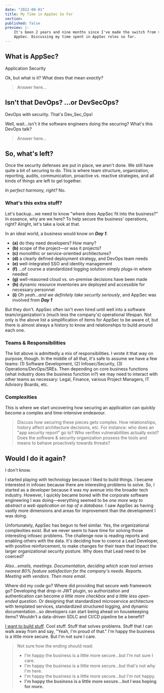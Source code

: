 ```yaml
---
date: "2022-09-01"
title: My Time in AppSec So Far
section: 
published: false
preview: |- 
    It's been 2 years and nine months since I've made the switch from software engineering to
    AppSec. Discussing my time spent in AppSec roles so far.
---
```


## What is AppSec?

Application Security

Ok, but what is it? What does that mean _exactly?_

> Answer here...

## Isn't that DevOps? ...or DevSecOps?

DevOps with security. That's Dev_Sec_Ops! 

Well, wait...isn't it the software engineers doing the securing? What's this DevOps talk?

> Answer here...

## So, what's left?

Once the security defenses are put in place, we aren't done. We still have quite a bit of securing to do.
This is where team structure, organization, reporting, audits, communication, proactive vs. reactive 
strategies, and all kinds of things are left to gel together.

_In perfect harmony, right?_ No.

### What's this extra stuff?

Let's backup...we need to know "where does AppSec fit into the business?" In essence, why are we here? To 
help secure the business' operations, right? Alright, let's take a look at that.

In an ideal world, a business would know on **_Day 1_**: 

- **(a)** do they need developers? How many? 
- **(b)** scope of the project&mdash;or was it projects? 
- **(c)** monolithic or service-orientied architectures?
- **(d)** a clearly defined deployment strategy, and DevOps team needs 
- **(e)** well-integrated SSO and identity management
- **(f)** ...of course a standardized logging solution simply plugs-in where needed
- **(g)** well-reasoned cloud vs. on-premise decisions have been made
- **(h)** dynamic resource inventories are deployed and accessible for necessary personnel
- **(i)** _Oh yeah...and we definitely take security seriously_, and AppSec was involved from **_Day 1_**

But they don't. AppSec often isn't even hired until well into a software team/organization's (much less the 
company's) operational lifespan. Not only is the above list a simplification of items for AppSec to be 
aware of, but there is almost always a history to know and relationships to build around each one.

### Teams & Responsibilities

The list above is admittedly a mix of responsibilities. I wrote it that way on purpose, though. In the middle 
of all that, it's safe to assume we have a few teams: (1) Software Development, (2) Infosec/Security, 
(3) Operations/DevOps/SREs. Then depending on core business functions (what industry does the business 
function in?) we may need to interact with other teams as necessary: Legal, Finance, various Project Managers,
IT Advisory Boards, etc.

### Complexities

This is where we start uncovering how securing an application can quickly become a complex and time-intensive
endeavour.

> Discuss how securing these pieces gets complex. How relationships, history affect architecture decisions, etc.
> For instance: who does an "app security report" go to? Who verifies vulnerabilities actually exist? Does the 
software & security organization possess the tools and means to behave proactively towards threats?



## Would I do it again?

I don't know.

I started playing with technology because I liked to build things. I became interested in infosec because there 
are interesting problems to solve. So, I started as a developer because it was my avenue into the broader tech 
industry. However, I quickly became bored with the corporate software engineering I was doing&mdash;everything 
seemed to be _one more way to abstract a web application on top of a database._ I saw AppSec as having vastly 
more dimensions and areas for improvement than the development I was doing.

Unfortunately, AppSec has begun to feel similar. Yes, the organizational complexities exist. But we never seem 
to have time for solving those interesting infosec problems. The challenge now is reading reports and enabling 
others with the data. It's deciding how to coerce a Lead Developer, with positive reinforcement, to make changes
for their team that impact the larger organizational security posture. Why does that Lead need to be coerced?

_Also...emails, meetings. Documentation, deciding which scan tool arrives nearest 80% feature satisfaction for 
the company's needs. Reports. Meeting with vendors. Then more email._

Where did my code go? Where did providing that secure web framework go? Developing that drop-in JWT plugin, so 
authorization and authentication can become _a little more checkbox_ and _a little less open-ended question._
Or designing that standardized microservice architecture with templated services, standardized structured 
logging, and dynamic documentation...so developers can start being ahead on housekeeping items? Wouldn't a 
data-driven SDLC and CI/CD pipeline be a benefit?

[I want to build stuff](https://randsinrepose.com/archives/bored-people-quit/). Cool stuff. Stuff that solves 
problems. Stuff that I can walk away from and say, "Yeah, I'm proud of that." I'm happy the business is a little 
more secure. But I'm not sure I care.

> Not sure how the ending should read:
> - I'm happy the business is a little more secure...but I'm not sure I care.
> - I'm happy the business is a little more secure...but that's not why I'm here.
> - I'm happy the business is a little more secure...but I'm not happy.
> - **I'm happy the business is a little more secure...but I was hoping for more.**